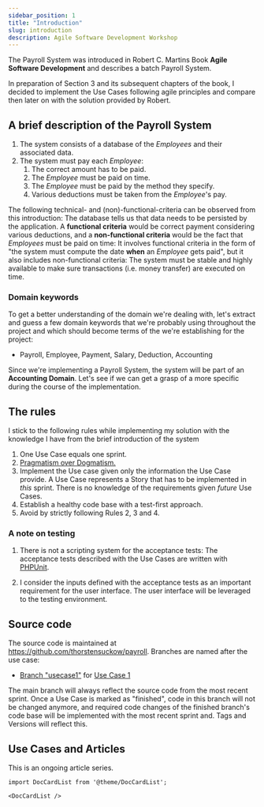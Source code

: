 ```yaml
---
sidebar_position: 1
title: "Introduction"
slug: introduction
description: Agile Software Development Workshop
---
```



The Payroll System was introduced in Robert C. Martins Book **Agile Software Development** <BibRef name="ASD" /> and describes a batch Payroll System.

In preparation of Section 3 and its subsequent chapters of the book, I decided to implement the Use Cases following agile principles and compare then later on with the solution provided by Robert.

## A brief description of the Payroll System
1. The system consists of a database of the _Employees_ and their associated data.
3. The system must pay each _Employee_:
   1. The correct amount has to be paid.
   2. The _Employee_ must be paid on time.
   3. The _Employee_ must be paid by the method they specify.
   4. Various deductions must be taken from the _Employee_'s pay.

The following technical- and (non)-functional-criteria can be observed from this introduction: The database tells us that data needs to be persisted by the application.
A **functional criteria** would be correct payment considering various deductions, and a **non-functional criteria** would be the fact that _Employees_ must be paid on time: It involves functional criteria in the form of "the system must compute the date **when** an _Employee_ gets paid", but it also includes non-functional criteria: The system must be stable and highly available to make sure transactions (i.e. money transfer) are executed on time.

### Domain keywords
To get a better understanding of the domain we're dealing with, let's extract and guess a few domain keywords that we're probably using throughout the project and which should become terms of the <GlosRef name="Ubiquitous Language" file="ddd.ubiquitouslanguage" /> we're establishing for the project:

 - Payroll, Employee, Payment, Salary, Deduction, Accounting

Since we're implementing a Payroll System, the system will be part of an **Accounting Domain**. Let's see if we can get a grasp of a more specific <GlosRef name="Core Domain" file="ddd.coredomain" /> during the course of the implementation.

## The rules
I stick to the following rules while implementing my solution with the knowledge I have from the brief introduction of the system

1. One Use Case equals one sprint.
2. [Pragmatism over Dogmatism.](https://twitter.com/home)
3. Implement the Use case given only the information the Use Case provide. A Use Case represents a Story that has to be implemented in _this_ sprint. There is no knowledge of the requirements given _future_ Use Cases.
3. Establish a healthy code base with a test-first approach.
4. Avoid <GlosRef name="Needless Complexity" file="sd.symptomsofpoordesign" /> by strictly following Rules 2, 3 and 4.

### A note on testing
1. There is not a scripting system for the acceptance tests: The acceptance tests described with the Use Cases are written
with [PHPUnit](https://phpunit.de/).

2. I consider the inputs defined with the acceptance tests as an important requirement for the user interface. The user
interface will be leveraged to the testing environment.

## Source code

The source code is maintained at https://github.com/thorstensuckow/payroll. Branches are named after the use case:
 - [Branch "usecase1"](https://github.com/ThorstenSuckow/payroll/usecase1/) for [Use Case 1](./use-case-1-adding-a-new-employee.mdx)

The main branch will always reflect the source code from the most recent sprint. Once a Use Case is marked as "finished", code in this branch will not be changed anymore, and required code changes of the finished branch's code base will be implemented with the most recent sprint and. Tags and Versions will reflect this.


## Use Cases and Articles

This is an ongoing article series.


```mdx-code-block
import DocCardList from '@theme/DocCardList';

<DocCardList />
```
